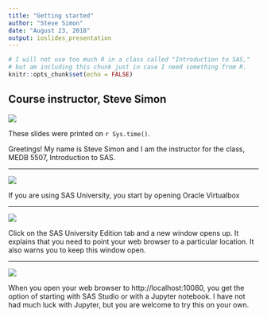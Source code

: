 ```yaml
---
title: "Getting started"
author: "Steve Simon"
date: "August 23, 2018"
output: ioslides_presentation
---
```


```r
# I will not use too much R in a class called "Introduction to SAS,"
# but am including this chunk just in case I need something from R.
knitr::opts_chunk$set(echo = FALSE)
```

## Course instructor, Steve Simon

![](~/introduction-to-SAS/images/SteveSimonPic.jpg)

These slides were printed on `r Sys.time()`.

<div class="notes">

Greetings! My name is Steve Simon and I am the instructor for the class, MEDB 5507, Introduction to SAS.

</div>

- - -

![](~/introduction-to-SAS/images/virtualbox.png)


<div class="notes">

If you are using SAS University, you start by opening Oracle Virtualbox

</div>

- - -

![](~/introduction-to-SAS/images/virtualbox2.png)


<div class="notes">

Click on the SAS University Edition tab and a new window opens up. It explains that you need to point your web browser to a particular location. It also warns you to keep this window open.

</div>

- - -

![](~/introduction-to-SAS/images/virtualbox3.png)


<div class="notes">

When you open your web browser to http://localhost:10080, you get the option of starting with SAS Studio or with a Jupyter notebook. I have not had much luck with Jupyter, but you are welcome to try this on your own.

</div>

